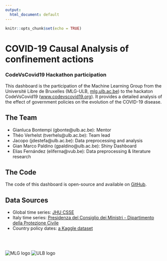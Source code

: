 ```yaml
---
output:
  html_document: default
---
```


```r
knitr::opts_chunk$set(echo = TRUE)
```

# COVID-19 Causal Analysis of confinement actions
### CodeVsCovid19 Hackathon participation

This dashboard is the participation of the Machine Learning Group from the Université Libre de Bruxelles (MLG-ULB, [mlg.ulb.ac.be](http://mlg.ulb.ac.be)) to the hackaton CodeVsCovid19 ([www.codevscovid19.org](http://www.codevscovid19.org)). It provides a detailed analysis of the effect of government policies on the evolution of the COVID-19 disease.

## The Team

* Gianluca Bontempi (gbonte@ulb.ac.be): Mentor
* Théo Verhelst (tverhels@ulb.ac.be): Team lead
* Jacopo (jdestefa@ulb.ac.be): Data preprocessing and analysis
* Gian Marco Paldino (gpaldino@ulb.ac.be): Shiny Dashboard
* Elias Fernández (eliferna@vub.be): Data preprocessing & literature research

## The Code
The code of this dashboard is open-source and available on [GitHub](https://github.com/TheoVerhelst/ulb-mlg-time-series-impact).

## Data Sources
* Global time series: [JHU CSSE](https://github.com/CSSEGISandData/COVID-19)
* Italy time series: [Presidenza del Consiglio dei Ministri - Dipartimento della Protezione Civile](https://github.com/pcm-dpc/COVID-19)
* Country policy dates: [a Kaggle dataset](https://www.kaggle.com/koryto/countryinfo)


<br />
<br />

![MLG logo](mlg.png)
![ULB logo](ulb.jpg)
